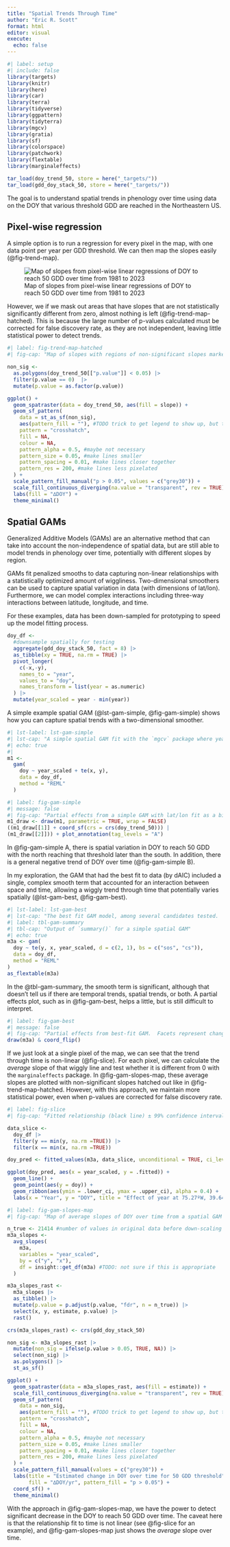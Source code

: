 ```yaml
---
title: "Spatial Trends Through Time"
author: "Eric R. Scott"
format: html
editor: visual
execute: 
  echo: false
---
```


```r
#| label: setup
#| include: false
library(targets)
library(knitr)
library(here)
library(car)
library(terra)
library(tidyverse)
library(ggpattern)
library(tidyterra)
library(mgcv)
library(gratia)
library(sf)
library(colorspace)
library(patchwork)
library(flextable)
library(marginaleffects)

tar_load(doy_trend_50, store = here("_targets/"))
tar_load(gdd_doy_stack_50, store = here("_targets/"))
```

The goal is to understand spatial trends in phenology over time using data on the DOY that various threshold GDD are reached in the Northeastern US.

## Pixel-wise regression

A simple option is to run a regression for every pixel in the map, with one data point per year per GDD threshold.
We can then map the slopes easily (@fig-trend-map).

![Map of slopes from pixel-wise linear regressions of DOY to reach 50 GDD over time from 1981 to 2023](slopes_50.png){#fig-trend-map}

However, we if we mask out areas that have slopes that are not statistically significantly different from zero, almost nothing is left (@fig-trend-map-hatched).
This is because the large number of p-values calculated must be corrected for false discovery rate, as they are not independent, leaving little statistical power to detect trends.

```r
#| label: fig-trend-map-hatched
#| fig-cap: "Map of slopes with regions of non-significant slopes marked by hatching"

non_sig <- 
  as.polygons(doy_trend_50[["p.value"]] < 0.05) |>
  filter(p.value == 0)  |>
  mutate(p.value = as.factor(p.value))

ggplot() +
  geom_spatraster(data = doy_trend_50, aes(fill = slope)) +
  geom_sf_pattern(
    data = st_as_sf(non_sig),
    aes(pattern_fill = ""), #TODO trick to get legend to show up, but there's a new way to do this in ggplot2 I think
    pattern = "crosshatch",
    fill = NA,
    colour = NA,
    pattern_alpha = 0.5, #maybe not necessary
    pattern_size = 0.05, #make lines smaller
    pattern_spacing = 0.01, #make lines closer together
    pattern_res = 200, #make lines less pixelated
  ) +
  scale_pattern_fill_manual("p > 0.05", values = c("grey30")) +
  scale_fill_continuous_diverging(na.value = "transparent", rev = TRUE) +
  labs(fill = "∆DOY") +
  theme_minimal() 
```

## Spatial GAMs

Generalized Additive Models (GAMs) are an alternative method that can take into account the non-independence of spatial data, but are still able to model trends in phenology over time, potentially with different slopes by region.

GAMs fit penalized smooths to data capturing non-linear relationships with a statistically optimized amount of wiggliness.
Two-dimensional smoothers can be used to capture spatial variation in data (with dimensions of lat/lon).
Furthermore, we can model complex interactions including three-way interactions between latitude, longitude, and time.

::: callout-note
For these examples, data has been down-sampled for prototyping to speed up the model fitting process.
:::

```r
doy_df <-
  #downsample spatially for testing
  aggregate(gdd_doy_stack_50, fact = 8) |> 
  as_tibble(xy = TRUE, na.rm = TRUE) |>
  pivot_longer(
    c(-x,-y),
    names_to = "year",
    values_to = "doy",
    names_transform = list(year = as.numeric)
  ) |> 
  mutate(year_scaled = year - min(year))
```

A simple example spatial GAM (@lst-gam-simple, @fig-gam-simple) shows how you can capture spatial trends with a two-dimensional smoother.

```r
#| lst-label: lst-gam-simple
#| lst-cap: "A simple spatial GAM fit with the `mgcv` package where year is included as a parametric term with no interaction with lat/lon."
#| echo: true
#| 
m1 <-
  gam(
    doy ~ year_scaled + te(x, y),
    data = doy_df,
    method = "REML"
  )
```

```r
#| label: fig-gam-simple
#| message: false
#| fig-cap: "Partial effects from a simple GAM with lat/lon fit as a bivariate smoother (A) and time as a parametric effect (B) and no interaction."
m1_draw <- draw(m1, parametric = TRUE, wrap = FALSE)
((m1_draw[[1]] + coord_sf(crs = crs(doy_trend_50))) |
(m1_draw[[2]])) + plot_annotation(tag_levels = "A")
```

In @fig-gam-simple A, there is spatial variation in DOY to reach 50 GDD with the north reaching that threshold later than the south.
In addition, there is a general negative trend of DOY over time (@fig-gam-simple B).

In my exploration, the GAM that had the best fit to data (by dAIC) included a single, complex smooth term that accounted for an interaction between space and time, allowing a wiggly trend through time that potentially varies spatially (@lst-gam-best, @fig-gam-best).

```r
#| lst-label: lst-gam-best
#| lst-cap: "The best fit GAM model, among several candidates tested.  The interaction between space and time is fit as a tensor product spline with one dimension being a two-dimensional smooth of latitude and longitude fit with a 'spline on the sphere' basis (`'sos'`) and the other dimension being year fit with a cubic spline with shrinkage (`'cs'`)."
#| label: tbl-gam-summary
#| tbl-cap: "Output of `summary()` for a simple spatial GAM"
#| echo: true
m3a <- gam(
  doy ~ te(y, x, year_scaled, d = c(2, 1), bs = c("sos", "cs")),
  data = doy_df,
  method = "REML"
)
as_flextable(m3a)
```

In the @tbl-gam-summary, the smooth term is significant, although that doesn't tell us if there are temporal trends, spatial trends, or both.
A partial effects plot, such as in @fig-gam-best, helps a little, but is still difficult to interpret.

```r
#| label: fig-gam-best
#| message: false
#| fig-cap: "Partial effects from best-fit GAM.  Facets represent change in spatial relationship over time from year 0 to year 42."
draw(m3a) & coord_flip()
```

If we just look at a single pixel of the map, we can see that the trend through time is non-linear (@fig-slice).
For each pixel, we can calculate the *average* slope of that wiggly line and test whether it is different from 0 with the `marginaleffects` package.
In @fig-gam-slopes-map, these average slopes are plotted with non-significant slopes hatched out like in @fig-trend-map-hatched.
However, with this approach, we maintain more statistical power, even when p-values are corrected for false discovery rate.

```r
#| label: fig-slice
#| fig-cap: "Fitted relationship (black line) ± 99% confidence interval (grey ribbon) between year and DOY to reach 50 GDD for a single pixel of the downsampled data. Actual values of DOY are displayed as points."

data_slice <-
  doy_df |>
  filter(y == min(y, na.rm =TRUE)) |>
  filter(x == min(x, na.rm =TRUE))

doy_pred <- fitted_values(m3a, data_slice, unconditional = TRUE, ci_level = 0.99)

ggplot(doy_pred, aes(x = year_scaled, y = .fitted)) +
  geom_line() +
  geom_point(aes(y = doy)) +
  geom_ribbon(aes(ymin = .lower_ci, ymax = .upper_ci), alpha = 0.4) +
  labs(x = "Year", y = "DOY", title = "Effect of year at 75.27ºW, 39.64ºN")

```

```r
#| label: fig-gam-slopes-map
#| fig-cap: "Map of average slopes of DOY over time from a spatial GAM fit to downsampled data. P-values for slopes are false-discovery-rate adjusted using the sample size for the full data (n = 21414)"

n_true <- 21414 #number of values in original data before down-scaling
m3a_slopes <- 
  avg_slopes(
    m3a,
    variables = "year_scaled",
    by = c("y", "x"),
    df = insight::get_df(m3a) #TODO: not sure if this is appropriate
  ) 

m3a_slopes_rast <- 
  m3a_slopes |>
  as_tibble() |> 
  mutate(p.value = p.adjust(p.value, "fdr", n = n_true)) |> 
  select(x, y, estimate, p.value) |> 
  rast()

crs(m3a_slopes_rast) <- crs(gdd_doy_stack_50)

non_sig <- m3a_slopes_rast |> 
  mutate(non_sig = ifelse(p.value > 0.05, TRUE, NA)) |> 
  select(non_sig) |> 
  as.polygons() |> 
  st_as_sf()

ggplot() +
  geom_spatraster(data = m3a_slopes_rast, aes(fill = estimate)) +
  scale_fill_continuous_diverging(na.value = "transparent", rev = TRUE) +
  geom_sf_pattern(
    data = non_sig,
    aes(pattern_fill = ""), #TODO trick to get legend to show up, but there's a new way to do this in ggplot2 I think
    pattern = "crosshatch",
    fill = NA,
    colour = NA,
    pattern_alpha = 0.5, #maybe not necessary
    pattern_size = 0.05, #make lines smaller
    pattern_spacing = 0.01, #make lines closer together
    pattern_res = 200, #make lines less pixelated
  ) +
  scale_pattern_fill_manual(values = c("grey30")) +
  labs(title = "Estimated change in DOY over time for 50 GDD threshold", 
       fill = "∆DOY/yr", pattern_fill = "p > 0.05") +
  coord_sf() +
  theme_minimal()
```

With the approach in @fig-gam-slopes-map, we have the power to detect significant decrease in the DOY to reach 50 GDD over time.
The caveat here is that the relationship fit to time is not linear (see @fig-slice for an example), and @fig-gam-slopes-map just shows the *average* slope over time.

